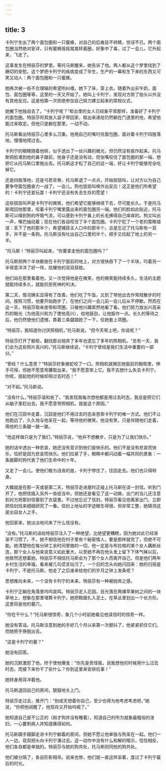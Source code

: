 ```yaml
---
---
---
```

title: 3
---



卡列宁生出了两个面包圈和一只蜜蜂，对自己的后裔目不转睛，惊讶不已。两个面包圈当然绝对安详，只有蜜蜂摇摇晃晃转着圈，好象中了毒，过了一会儿，它升起来，飞走了。

这事发生在特丽莎的梦里。等托马斯醒来，她告诉了他。两人都从这个梦里找到了确切的安慰。这个梦把卡列宁的疾病变成了孕生，生产的一幕和生下来的东西又可笑又动人：两个面包圈和一只蜜蜂。

她再次被一些不合理辑的希望所纠缠。她下了床，穿上衣。随着外出买牛奶，面包、面包圈等等，这里的一天又开始了。她叫上卡列宁，发现对方除了抬头以外没有其他反应。这是他第一次拒绝参加自己努力建立起来的常规仪式。

她撇下他独自去了。“卡列宁呢？”柜台里的女人已经象平常那样，准备好了卡列宁的面包圈。特丽莎将其放入袋子带回家，取出来递给仍然躺在门道里的他，希望他能过来取定。但他只是躺在那里，一动不动。

托马斯看出特丽莎心里多么沉重。他用自己的嘴叼住面包圈，面对着卡列宁四肢落地，慢慢地爬过去。

卡列宁的眼睛随着他转，似乎透出了一丝兴趣的微光，但仍然没有振作起来。托马斯把脸凑到他的鼻子跟前，他身子还是没有动，但张嘴咬住了面包圈的那一端，想把它从托马斯口里拖出去。托马斯这才松了自己的这一端，好让卡列宁能够完全吃掉它。

还是四肢落地，还是弓若背脊，托马斯退了一点点，开始狺狺叫，让对方以为自己要争夺面包圈奋力一战了。一会儿，狗也狺狺叫唤作出反应！这正是他们所希望的！卡列宁还爱玩耍！卡列宁还没有失去生存的愿望！

这些狺狺叫声是卡列宁的微笑，他们希望它能够继续下去，尽可能长久。于是托马斯爬回他那里，咬着卡列宁嘴里露出来的面包圈另一端。他们的脸如此贴近，托马斯可以嗅到狗的呼吸气流，可以感到卡列宁鼻上的长毛拂得自己痒痒的。狗又叫出一声，嘴巴抽动着；现在他们各自咬住了半个面包圈。卡列宁犯了一个老的策略错误：丢下了他的那半个，希望捕获主人口中的那半个，总是忘记了托马斯有一双手，并不是一条狗。托马斯没有吐出自己口里的半个，顺手又捡起了地上的另一半。

“托马斯！”特丽莎叫起来，“你要拿走他的面包圈吗？”

托马斯把两个半块都放在卡列宁面前的地上，对方很快吞下了一个半块，叼着另一半得意洋洋了好一阵，炫耀他的双双获胜。

他们站在那里看着他，又一次觉得他是在微笑，他的微笑能持续多久，生活的主题就能持续多久，就能抗拒死神的判决。

第二天，情况确实显得有了改善。他们吃了午饭，又到了带他出去作常规散步的时间。按照习惯，他要开始跑步了，在他们之间一会儿前一会儿后从不停歇。然而在这一天，特丽莎取来皮带和项圈，只被他兴趣索然地看了看。他们努力放出兴高采烈的眼光（为他高兴和为了使他高兴），给他鼓劲，让他振作一点。长久的等待之后，他仍然使他们遗憾，靠着三条腿踉跄了一下，任她套上项圈。

“特丽莎，我知道你讨厌照相机，”托马斯说，“但今天带上吧，你说呢？”

特丽莎打开了橱柜，翻找那台抛弃了多年也遗忘了多年的照相机。“总有一天，我们会为这些照片高兴的，”托马斯继续说，“卡列宁曾经是我们生活中重要的一部分。”

“曾经？什么意思？”特丽莎好象被蛇咬了一口。照相机就搁在她面前的橱柜里，伸手可得，但她不愿意弯腰取出来，“我不愿意带上它。我不去想什么失去卡列宁。你呢，提起他的时候却用过去时态！”

“对不起。”托马斯说。

“没有什么，”特丽莎温和些了，“我发现我每次想他都是用过去时态，我总是把它们从脑子里赶出去。我不愿意带照相机，就是这个原因。”

他们在沉寂中走着，沉寂是他们不用过去时态来思索卡列宁的唯一方式。他们不让他跑远了，久久地与他呆在一起，等待他的微笑。他没有笑，只是伴随他们走着，用他的三条腿一跛一跛。

“他这样做只是为了我们，”特丽莎说，“他并不想散步，只是为了让我们快乐。”

她的话中透出一种悲哀，她还没有意识到他们是快乐的。他们不是没有悲哀而快乐，恰好是因为悲哀而快乐。他们拉紧了手，眼睛中都闪动着一幅共同的景象：一条跛脚的狗代表了他们生命中的十年。

又走了一会儿。使他们极为沮丧的是，卡列宁停住了，往回走去。他们也只得转身。

大概就是在那一天或是第二天，特丽莎走进屋时正碰上托马斯在读一封信。听到门开了，他把信插入另外一沓纸当中。但她还是看见了这一动做，出门的当儿还注意到对方把那封信塞到了衣袋里。不过他忘记了信封。特丽莎看见他离家出门，立即把信封找来细细研究了一番。信封上地址的字迹眼生得很，但非常工整，她猜测这是出自女人之手。

他回家来，她淡淡地问来了什么信没有。

“没有。”托马斯的话给特丽莎注入了一种绝望，比绝望更糟糕，因为她对此已经渐渐不习惯了。不，她不相信他在村子里有个秘密情人，要是那样就完了，但绝不可能。她清楚他在每分钟工余时间里做的一切。他一定是与布拉格的某个女人藕断丝连，那个女人与他来说意义如此重大，以至她不再在他头发上留下下体气昧以后，他居然还想着她。特丽莎不相信托马斯会为了那个女人而离开自己，但是他们两年乡村生活的幸福，看来被几句谎言玷污了。一个旧的念头向她闪回来：她的归宿是卡列宁，不是托马斯。他走了之后谁来给他们的岁月之钟上发条呢？

思想推向未来，一个没有卡列宁的未来，特丽莎有一种被抛弃之感。

卡列宁正躺在角落里呜呜哀鸣。特丽莎走入花园，目光落在两裸苹果树之间的一块草地上，想象在那里埋葬卡列宁。她把鞋跟扎入泥土，在草丛里划出一个长方形。这里将是他的墓穴。

“你在干什么？”托马斯很惊奇，象几个小时前她看见他读信时的惊奇一样。

她没有答话。托马斯注意到她的手好几个月以来第一次颤抖了，他紧紧抓住它们。但她把手挣脱出去。

“这是卡列宁的墓？”

她没有回答。

她的沉默激怒了他，终于使他爆发：“你先是责怪我，说我想他的时候用什么过去时态，而接下来你干了些什么？你到这里来安排后事！”

她转身用背冲着他。

托马斯退回自己的房间，狠狠地关上门。

特丽莎走过去，推开门：“别成天想着你自己，至少也得为他考虑考虑吧，”她说，“你把他闹醒了，他现存又开始呜咽了。”

她知道自己是不公正的（刚才狗并没有睡着），知道自己的所为就象最粗俗的泼妇，一心要刺病人并知道痛得如何。

托马斯蹑手蹑脚走进卡列宁躺着的房间，但她不愿让他单独与狗呆在一起。他们一人一边，双双把头向卡列宁凑过去。这一动作中没有什么和解的暗示，恰恰相反，他们各自都是单独的。特丽莎与她的狗共处，托马斯则同他的狗共处。

他们被分隔了，各自形影相吊。说来也惨，他们就—直这样呆着，度过了卡列宁最后的时光。